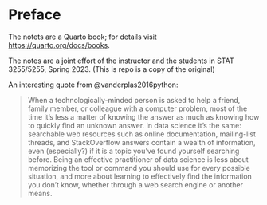 # Preface {.unnumbered}

The notets are a Quarto book; for details visit <https://quarto.org/docs/books>.

The notes are a joint effort of the instructor and the students in
STAT 3255/5255, Spring 2023. (This is repo is a copy of the original)

An interesting quote from @vanderplas2016python:

> When a technologically-minded person is asked to help a friend, family member,
> or colleague with a computer problem, most of the time it's less a matter of
> knowing the answer as much as knowing how to quickly find an unknown
> answer. In data science it's the same: searchable web resources such as online
> documentation, mailing-list threads, and StackOverflow answers contain a
> wealth of information, even (especially?) if it is a topic you've found
> yourself searching before. Being an effective practitioner of data science is
> less about memorizing the tool or command you should use for every possible
> situation, and more about learning to effectively find the information you
> don't know, whether through a web search engine or another means.


